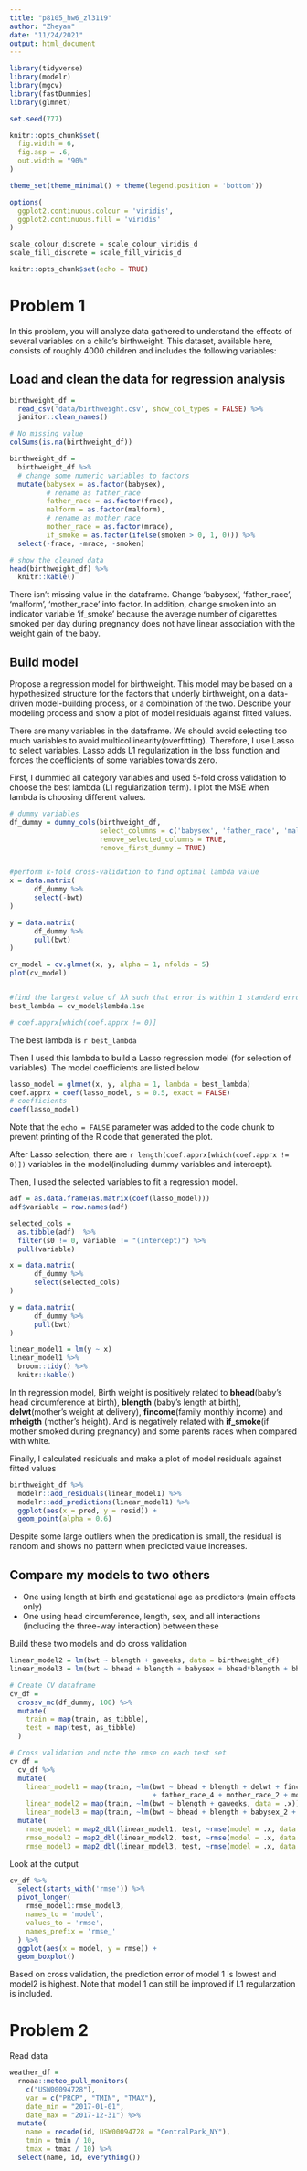```yaml
---
title: "p8105_hw6_zl3119"
author: "Zheyan"
date: "11/24/2021"
output: html_document
---
```


```r
library(tidyverse)
library(modelr)
library(mgcv)
library(fastDummies)
library(glmnet)

set.seed(777)

knitr::opts_chunk$set(
  fig.width = 6,
  fig.asp = .6,
  out.width = "90%"
)

theme_set(theme_minimal() + theme(legend.position = 'bottom'))

options(
  ggplot2.continuous.colour = 'viridis',
  ggplot2.continuous.fill = 'viridis'
)

scale_colour_discrete = scale_colour_viridis_d
scale_fill_discrete = scale_fill_viridis_d

knitr::opts_chunk$set(echo = TRUE)
```

# Problem 1

In this problem, you will analyze data gathered to understand the effects of several variables on a child’s birthweight. This dataset, available here, consists of roughly 4000 children and includes the following variables:

## Load and clean the data for regression analysis

```r
birthweight_df = 
  read_csv('data/birthweight.csv', show_col_types = FALSE) %>% 
  janitor::clean_names()

# No missing value
colSums(is.na(birthweight_df))

birthweight_df = 
  birthweight_df %>% 
  # change some numeric variables to factors
  mutate(babysex = as.factor(babysex),
         # rename as father_race
         father_race = as.factor(frace),
         malform = as.factor(malform),
         # rename as mother_race
         mother_race = as.factor(mrace),
         if_smoke = as.factor(ifelse(smoken > 0, 1, 0))) %>% 
  select(-frace, -mrace, -smoken)

# show the cleaned data
head(birthweight_df) %>% 
  knitr::kable()
```

There isn't missing value in the dataframe. Change 'babysex', 'father_race', 'malform', 'mother_race' into factor. In addition, change smoken into an indicator variable 'if_smoke' because the average number of cigarettes smoked per day during pregnancy does not have linear association with the weight gain of the baby.


## Build model

Propose a regression model for birthweight. This model may be based on a hypothesized structure for the factors that underly birthweight, on a data-driven model-building process, or a combination of the two. Describe your modeling process and show a plot of model residuals against fitted values.

There are many variables in the dataframe. We should avoid selecting too much variables to avoid multicollinearity(overfitting). Therefore, I use Lasso to select variables. Lasso adds L1 regularization in the loss function and forces the coefficients of some variables towards zero.


First, I dummied all category variables and used 5-fold cross validation to choose the best lambda (L1 regularization term). I plot the MSE when lambda is choosing different values.

```r

# dummy variables
df_dummy = dummy_cols(birthweight_df, 
                      select_columns = c('babysex', 'father_race', 'malform', 'mother_race', 'if_smoke'),
                      remove_selected_columns = TRUE,
                      remove_first_dummy = TRUE)


#perform k-fold cross-validation to find optimal lambda value
x = data.matrix(
      df_dummy %>% 
      select(-bwt)
)

y = data.matrix(
      df_dummy %>% 
      pull(bwt)
)

cv_model = cv.glmnet(x, y, alpha = 1, nfolds = 5)
plot(cv_model) 


#find the largest value of λλ such that error is within 1 standard error of the cross-validated errors for lambda.min
best_lambda = cv_model$lambda.1se

# coef.apprx[which(coef.apprx != 0)]
```

The best lambda is `r best_lambda`


Then I used this lambda to build a Lasso regression model (for selection of variables). The model coefficients are listed below

```r
lasso_model = glmnet(x, y, alpha = 1, lambda = best_lambda)
coef.apprx = coef(lasso_model, s = 0.5, exact = FALSE)
# coefficients
coef(lasso_model) 
```

Note that the `echo = FALSE` parameter was added to the code chunk to prevent printing of the R code that generated the plot.

After Lasso selection, there are `r length(coef.apprx[which(coef.apprx != 0)])` variables in the model(including dummy variables and intercept). 

Then, I used the selected variables to fit a regression model.

```r
adf = as.data.frame(as.matrix(coef(lasso_model)))
adf$variable = row.names(adf)

selected_cols = 
  as.tibble(adf)  %>% 
  filter(s0 != 0, variable != "(Intercept)") %>% 
  pull(variable)

x = data.matrix(
      df_dummy %>% 
      select(selected_cols)
)

y = data.matrix(
      df_dummy %>% 
      pull(bwt)
)

linear_model1 = lm(y ~ x)
linear_model1 %>% 
  broom::tidy() %>% 
  knitr::kable()
```

In th regression model, Birth weight is positively related to **bhead**(baby’s head circumference at birth), **blength** (baby’s length at birth), **delwt**(mother’s weight at delivery), **fincome**(family monthly income) and **mheigth** (mother’s height). And is negatively related with **if_smoke**(if mother smoked during pregnancy) and some parents races when compared with white.



Finally, I calculated residuals and make a plot of model residuals against fitted values


```r
birthweight_df %>% 
  modelr::add_residuals(linear_model1) %>% 
  modelr::add_predictions(linear_model1) %>% 
  ggplot(aes(x = pred, y = resid)) +
  geom_point(alpha = 0.6)

```

Despite some large outliers when the predication is small, the residual is random and shows no pattern when predicted value increases.

## Compare my models to two others

* One using length at birth and gestational age as predictors (main effects only)
* One using head circumference, length, sex, and all interactions (including the three-way interaction) between these


Build these two models and do cross validation

```r
linear_model2 = lm(bwt ~ blength + gaweeks, data = birthweight_df)
linear_model3 = lm(bwt ~ bhead + blength + babysex + bhead*blength + bhead*babysex + blength*babysex + bhead*blength*babysex, data = birthweight_df)

# Create CV dataframe
cv_df = 
  crossv_mc(df_dummy, 100) %>% 
  mutate(
    train = map(train, as_tibble),
    test = map(test, as_tibble)
  )

# Cross validation and note the rmse on each test set
cv_df = 
  cv_df %>% 
  mutate(
    linear_model1 = map(train, ~lm(bwt ~ bhead + blength + delwt + fincome + gaweeks + mheight + wtgain
                                   + father_race_4 + mother_race_2 + mother_race_4 + if_smoke_1, data = .x)),
    linear_model2 = map(train, ~lm(bwt ~ blength + gaweeks, data = .x)),
    linear_model3 = map(train, ~lm(bwt ~ bhead + blength + babysex_2 + bhead*blength + bhead*babysex_2 + blength*babysex_2 + bhead*blength*babysex_2, data = .x))) %>% 
  mutate(
    rmse_model1 = map2_dbl(linear_model1, test, ~rmse(model = .x, data = .y)),
    rmse_model2 = map2_dbl(linear_model2, test, ~rmse(model = .x, data = .y)),
    rmse_model3 = map2_dbl(linear_model3, test, ~rmse(model = .x, data = .y)))


```

Look at the output

```r
cv_df %>% 
  select(starts_with('rmse')) %>% 
  pivot_longer(
    rmse_model1:rmse_model3,
    names_to = 'model',
    values_to = 'rmse', 
    names_prefix = 'rmse_'
  ) %>% 
  ggplot(aes(x = model, y = rmse)) +
  geom_boxplot()
```

Based on cross validation, the prediction error of model 1 is lowest and model2 is highest. Note that model 1 can still be improved if L1 regularzation is included.



# Problem 2

Read data

```r
weather_df = 
  rnoaa::meteo_pull_monitors(
    c("USW00094728"),
    var = c("PRCP", "TMIN", "TMAX"), 
    date_min = "2017-01-01",
    date_max = "2017-12-31") %>%
  mutate(
    name = recode(id, USW00094728 = "CentralPark_NY"),
    tmin = tmin / 10,
    tmax = tmax / 10) %>%
  select(name, id, everything())
```









